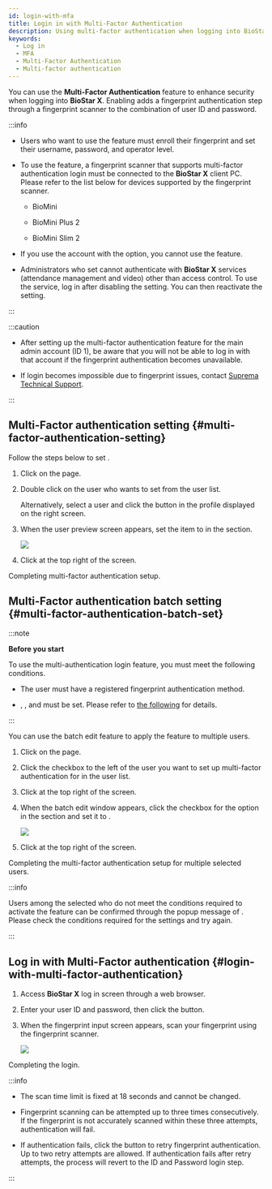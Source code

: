 ```yaml
---
id: login-with-mfa
title: Login in with Multi-Factor Authentication
description: Using multi-factor authentication when logging into BioStar X can enhance the security of your account.
keywords:
  - Log in
  - MFA
  - Multi-Factor Authentication
  - Multi-factor authentication
---
```


You can use the **Multi-Factor Authentication** feature to enhance security when logging into **BioStar X**. Enabling <Cmd sid='team.user.permission.multiFactorAuth' /> adds a fingerprint authentication step through a fingerprint scanner to the combination of user ID and password.

:::info

* Users who want to use the <Cmd sid='team.user.permission.multiFactorAuth' /> feature must enroll their fingerprint and set their username, password, and operator level.

* To use the <Cmd sid='team.user.permission.multiFactorAuth' /> feature, a fingerprint scanner that supports multi-factor authentication login must be connected to the **BioStar X** client PC. Please refer to the list below for devices supported by the fingerprint scanner.

  * BioMini

  * BioMini Plus 2

  * BioMini Slim 2

* If you use the <Cmd sid='settings.activeDirectory.title' product='2' className='normal' /> account with the <Cmd sid='biostar.login' product='2' /> option, you cannot use the <Cmd sid='team.user.permission.multiFactorAuth' /> feature.

* Administrators who set <Cmd sid='team.user.permission.multiFactorAuth' /> cannot authenticate with **BioStar X** services (attendance management and video) other than access control. To use the service, log in after disabling the <Cmd sid='team.user.permission.multiFactorAuth' /> setting. You can then reactivate the <Cmd sid='team.user.permission.multiFactorAuth' /> setting.

:::

:::caution

* After setting up the multi-factor authentication feature for the main admin account (ID 1), be aware that you will not be able to log in with that account if the fingerprint authentication becomes unavailable.

* If login becomes impossible due to fingerprint issues, contact [Suprema Technical Support](https://support.supremainc.com).

:::

## Multi-Factor authentication setting {#multi-factor-authentication-setting}

Follow the steps below to set <Cmd sid='team.user.permission.multiFactorAuth' />.

1. Click <Cmd sid='shell.header.user' /> on the <Cmd sid='shell.header.launcher' /> page.

2. Double click on the user who wants to set <Cmd sid='team.user.permission.multiFactorAuth' /> from the user list.

   Alternatively, select a user and click the <Cmd sid='team.user.preview.button.seeMore' /> button in the profile displayed on the right screen.

3. When the user preview screen appears, set the <Cmd sid='common.fingerprintLogin' product='2' /> item to <Cmd sid='common.use' /> in the <Cmd sid='team.user.permission.title' /> section.

   <Image src='/img/biostarx-edit-user-mfa-use.png' />

4. Click <Cmd sid='common.save' /> at the top right of the screen.

Completing multi-factor authentication setup.

## Multi-Factor authentication batch setting {#multi-factor-authentication-batch-set}

:::note

**Before you start**

To use the multi-authentication login feature, you must meet the following conditions.

* The user must have a registered fingerprint authentication method.

* <Cmd sid='team.userTemplate.table.operator' />, <Cmd sid='user.loginId' product='2' />, and <Cmd sid='common.password' product='2' /> must be set. Please refer to [the following](set-permission) for details.

:::

You can use the batch edit feature to apply the <Cmd sid='team.user.permission.multiFactorAuth' /> feature to multiple users.

1. Click <Cmd sid='shell.header.user' /> on the <Cmd sid='shell.header.launcher' /> page.

2. Click the checkbox to the left of the user you want to set up multi-factor authentication for in the user list.

3. Click <Cmd sid='common.batchEdit' /> at the top right of the screen.

4. When the batch edit window appears, click the checkbox for the <Cmd sid='common.fingerprintLogin' product='2' /> option in the <Cmd sid='team.user.permission.title' /> section and set it to <Cmd sid='common.use' />.

   <Image src='/img/biostarx-batch-edit-user-mfa-use.png' />

5. Click <Cmd sid='common.save' /> at the top right of the screen.

Completing the multi-factor authentication setup for multiple selected users.

:::info

Users among the selected who do not meet the conditions required to activate the <Cmd sid='common.fingerprintLogin' product='2' /> feature can be confirmed through the popup message of <Cmd sid='user.batchedit.popup.notavailableuser' product='2' />. Please check the conditions required for the settings and try again.

:::

## Log in with Multi-Factor authentication {#login-with-multi-factor-authentication}

1. Access **BioStar X** log in screen through a web browser.

2. Enter your user ID and password, then click the <Cmd sid='auth.login' /> button.

3. When the fingerprint input screen appears, scan your fingerprint using the fingerprint scanner.

   <Image src='/img/biostarx-mfa-login-scan-fingerprint.png' />

Completing the login.

:::info

* The scan time limit is fixed at 18 seconds and cannot be changed.

* Fingerprint scanning can be attempted up to three times consecutively. If the fingerprint is not accurately scanned within these three attempts, authentication will fail.

* If authentication fails, click the <Cmd sid='button.retry' product='2' /> button to retry fingerprint authentication. Up to two retry attempts are allowed. If authentication fails after retry attempts, the process will revert to the ID and Password login step.

:::
